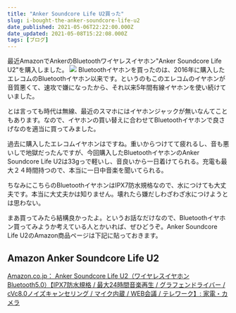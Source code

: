 ```yaml
---
title: "Anker Soundcore Life U2買った"
slug: i-bought-the-anker-soundcore-life-u2
date_published: 2021-05-06T22:22:00.000Z
date_updated: 2021-05-08T15:22:08.000Z
tags: [ブログ]
---
```


最近AmazonでAnkerのBluetoothワイヤレスイヤホン"Anker Soundcore Life U2"を購入しました。
![](https://ws-fe.amazon-adsystem.com/widgets/q?_encoding=UTF8&amp;ASIN=B086JQT7QV&amp;Format=_SL250_&amp;ID=AsinImage&amp;MarketPlace=JP&amp;ServiceVersion=20070822&amp;WS=1&amp;tag=viasnake-22&amp;language=ja_JP)
Bluetoothイヤホンを買ったのは、2016年に購入したエレコムのBluetoothイヤホン以来です。というのもこのエレコムのイヤホンが音質悪くて、速攻で嫌になったから、それ以来5年間有線イヤホンを使い続けていました。

とは言っても時代は無線、最近のスマホにはイヤホンジャックが無いなんてこともあります。なので、イヤホンの買い替えに合わせてBluetoothイヤホンで良さげなのを適当に買ってみました。

過去に購入したエレコムイヤホンはですね。重いからつけてて疲れるし、音も悪いしで地獄だったんですが、今回購入したBluetoothイヤホンのAnker Soundcore Life U2は33gっで軽いし、音良いから一日着けてられる。充電も最大２４時間持つので、本当に一日中音楽を聞いてられる。

ちなみにこちらのBluetoothイヤホンはIPX7防水規格なので、水につけても大丈夫です。本当に大丈夫かは知りません。壊れたら嫌だしわざわざ水につけようとは思わない。

まあ買ってみたら結構良かったよ。というお話なだけなので、Bluetoothイヤホン買ってみようか考えている人とかいれば、ぜひどうぞ。Anker Soundcore Life U2のAmazon商品ページは下記に貼っておきます。

## Amazon Anker Soundcore Life U2
[Amazon.co.jp： Anker Soundcore Life U2（ワイヤレスイヤホン Bluetooth5.0）【IPX7防水規格 / 最大24時間音楽再生 / グラフェンドライバー / cVc8.0ノイズキャンセリング / マイク内蔵 / WEB会議 / テレワーク】: 家電・カメラ](https://amzn.to/3h980y2)
